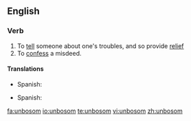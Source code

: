 ==English==
===Verb===
{{en-verb}}
{{rfquote}}

# To [[tell]] someone about one's troubles, and so provide [[relief]]
# To [[confess]] a misdeed.

====Translations====
{{sense|tell troubles}}
* Spanish:{{t|es|desahogarse}}

{{sense|confess}}
* Spanish:{{t-|es|confesar}}

[[fa:unbosom]]
[[io:unbosom]]
[[te:unbosom]]
[[vi:unbosom]]
[[zh:unbosom]]